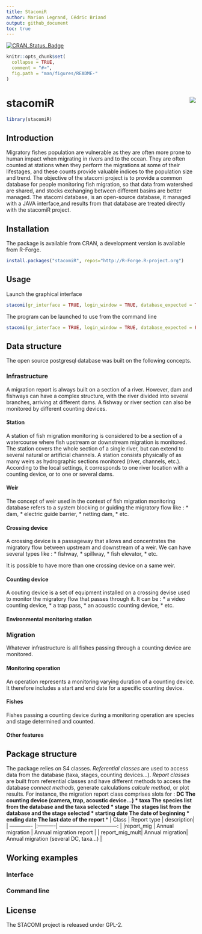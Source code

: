 ---
title: StacomiR
author: Marion Legrand, Cédric Briand
output: github_document
toc: true
---  

[![CRAN\_Status\_Badge](http://www.r-pkg.org/badges/version/stacomiR)](https://cran.r-project.org/package=stacomiR)

```{r echo = FALSE}
knitr::opts_chunk$set(
  collapse = TRUE,
  comment = "#>",
  fig.path = "man/figures/README-"
)
```

# stacomiR <img src="man/figures/logo.png" align="right" />

```{r echo=FALSE}
library(stacomiR)

```
Introduction
--------------------------

Migratory fishes population are vulnerable as they are often more prone to human
impact when migrating in rivers and to the ocean. They are often counted at
stations when they perform the migrations at some of their lifestages, and these
counts provide valuable indices to the population size and trend. The objective
of the stacomi project is to provide a common database for people monitoring
fish migration, so that data from watershed are shared, and stocks exchanging
between different basins are better managed. The stacomi database, is an
open-source database, it managed with a JAVA interface,and results from that
database are treated directly with the stacomiR project.


Installation
-------------------------

The package is available from CRAN, a development version is available from
R-Forge.

```{r install, eval=FALSE}
install.packages("stacomiR", repos="http://R-Forge.R-project.org")
```

Usage
-------------------------

Launch the graphical interface

```{r example1, eval=FALSE}
stacomi(gr_interface = TRUE, login_window = TRUE, database_expected = TRUE)
```

The program can be launched to use from the command line

```{r example2, eval=FALSE}
stacomi(gr_interface = TRUE, login_window = TRUE, database_expected = FALSE)
```


Data structure
-------------------    
The open source postgresql database was built on the following concepts.

### Infrastructure
A migration report is always built on a section of a river. However, dam and
fishways can have a complex structure, with the river divided into several
branches, arriving at different dams. A fishway or river section can also be
monitored by different counting devices.

#### Station
A station of fish migration monitoring is considered to be
a section of a watercourse where fish upstream or
downstream migration is monitored.
The station covers the whole section of a single river, but can extend to
several natural or artificial channels. A station consists physically of as many
weirs as hydrographic sections monitored (river, channels, etc.). According to
the local settings, it corresponds to one river location with a counting device,
or to one or several dams.

#### Weir
The concept of weir used in the context of fish migration monitoring database
refers to a system blocking or guiding the migratory flow like : 
* dam, 
* electric guide barrier, 
* netting dam, 
* etc.

#### Crossing device   
A crossing device is a passageway that allows and concentrates the migratory
flow between upstream and downstream of a weir. We can have several types like
:
* fishway, 
* spillway, 
* fish elevator, 
* etc.

It is possible to have more than one crossing device on a same weir.

#### Counting device
A couting device is a set of equipment installed on a crossing devise used to
monitor the migratory flow that passes through it.
It can be :
* a video counting device, 
* a trap pass, 
* an acoustic counting device, 
* etc.

#### Environmental monitoring station


### Migration
Whatever infrastructure is all fishes passing through a counting device are
monitored.

#### Monitoring operation
An operation represents a monitoring varying duration of a counting device. It
therefore includes a start and end date for a specific counting device.

#### Fishes
Fishes passing a counting device during a monitoring operation are
species and stage determined and counted.

#### Other features

 Package structure
--------------------
The package relies on S4 classes. *Referential classes* are used to access data
from the database (taxa, stages, counting devices...).
*Report classes* are built from referential classes and have different methods
to access the database *connect methods*, generate calculations *calcule
method*, or plot results. 
For instance, the migration report class comprises slots for :
***
* DC The counting device (camera, trap, acoustic device...)
* taxa The species list from the database and the taxa selected
* stage The stages list from the database and the stage selected
* starting date The date of beginning
* ending date The last date of the report
***
| Class         | Report type    | description| 
| ------------- |:----------| ---------------------------------: | 
|report_mig    | Annual migration | Annual migration report  | 
| report_mig_mult| Annual migration| Annual migration (several DC, taxa...) |



Working examples
-------------------------

###        Interface

###        Command line

License
-------

The STACOMI project is released under GPL-2.